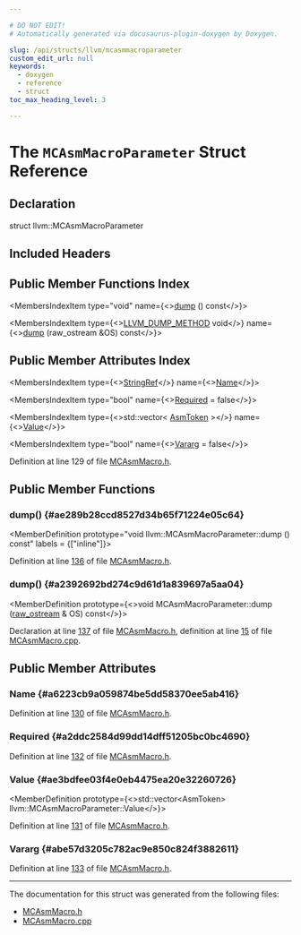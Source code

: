 ```yaml
---

# DO NOT EDIT!
# Automatically generated via docusaurus-plugin-doxygen by Doxygen.

slug: /api/structs/llvm/mcasmmacroparameter
custom_edit_url: null
keywords:
  - doxygen
  - reference
  - struct
toc_max_heading_level: 3

---
```





# The `MCAsmMacroParameter` Struct Reference

<DoxygenPage pluginConfig={pluginConfig}>



## Declaration

<CodeBlock>struct llvm::MCAsmMacroParameter</CodeBlock>

## Included Headers

<IncludesList>
<IncludesListItem
  filePath="llvm/MC/MCAsmMacro.h"
  permalink="/docs/api/files/include/include/llvm/include/llvm/mc/mcasmmacro-h"
  isLocal="true" />
</IncludesList>

## Public Member Functions Index

<MembersIndex>

<MembersIndexItem
  type="void"
  name={<><a href="#ae289b28ccd8527d34b65f71224e05c64">dump</a> () const</>}>
</MembersIndexItem>

<MembersIndexItem
  type={<><a href="/docs/api/files/include/include/llvm/include/llvm/support/compiler-h/#aa863693eef567397d9c292da5bf22d34">LLVM&#95;DUMP&#95;METHOD</a> void</>}
  name={<><a href="#a2392692bd274c9d61d1a839697a5aa04">dump</a> (raw&#95;ostream &amp;OS) const</>}>
</MembersIndexItem>

</MembersIndex>

## Public Member Attributes Index

<MembersIndex>

<MembersIndexItem
  type={<><a href="/docs/api/classes/llvm/stringref">StringRef</a></>}
  name={<><a href="#a6223cb9a059874be5dd58370ee5ab416">Name</a></>}>
</MembersIndexItem>

<MembersIndexItem
  type="bool"
  name={<><a href="#a2ddc2584d99dd14dff51205bc0bc4690">Required</a> = false</>}>
</MembersIndexItem>

<MembersIndexItem
  type={<>std::vector&lt; <a href="/docs/api/classes/llvm/asmtoken">AsmToken</a> &gt;</>}
  name={<><a href="#ae3bdfee03f4e0eb4475ea20e32260726">Value</a></>}>
</MembersIndexItem>

<MembersIndexItem
  type="bool"
  name={<><a href="#abe57d3205c782ac9e850c824f3882611">Vararg</a> = false</>}>
</MembersIndexItem>

</MembersIndex>


Definition at line 129 of file <a href="/docs/api/files/include/include/llvm/include/llvm/mc/mcasmmacro-h">MCAsmMacro.h</a>.

<SectionDefinition>

## Public Member Functions

### dump() {#ae289b28ccd8527d34b65f71224e05c64}

<MemberDefinition
  prototype="void llvm::MCAsmMacroParameter::dump () const"
  labels = {["inline"]}>

Definition at line <a href="/docs/api/files/include/include/llvm/include/llvm/mc/mcasmmacro-h/#l00136">136</a> of file <a href="/docs/api/files/include/include/llvm/include/llvm/mc/mcasmmacro-h">MCAsmMacro.h</a>.
</MemberDefinition>

### dump() {#a2392692bd274c9d61d1a839697a5aa04}

<MemberDefinition
  prototype={<>void MCAsmMacroParameter::dump (<a href="/docs/api/classes/llvm/raw-ostream">raw&#95;ostream</a> &amp; OS) const</>}>

Declaration at line <a href="/docs/api/files/include/include/llvm/include/llvm/mc/mcasmmacro-h/#l00137">137</a> of file <a href="/docs/api/files/include/include/llvm/include/llvm/mc/mcasmmacro-h">MCAsmMacro.h</a>, definition at line <a href="/docs/api/files/lib/lib/mc/mcasmmacro-cpp/#l00015">15</a> of file <a href="/docs/api/files/lib/lib/mc/mcasmmacro-cpp">MCAsmMacro.cpp</a>.
</MemberDefinition>

</SectionDefinition>

<SectionDefinition>

## Public Member Attributes

### Name {#a6223cb9a059874be5dd58370ee5ab416}

<MemberDefinition
  prototype="StringRef llvm::MCAsmMacroParameter::Name">

Definition at line <a href="/docs/api/files/include/include/llvm/include/llvm/mc/mcasmmacro-h/#l00130">130</a> of file <a href="/docs/api/files/include/include/llvm/include/llvm/mc/mcasmmacro-h">MCAsmMacro.h</a>.
</MemberDefinition>

### Required {#a2ddc2584d99dd14dff51205bc0bc4690}

<MemberDefinition
  prototype="bool llvm::MCAsmMacroParameter::Required = false">

Definition at line <a href="/docs/api/files/include/include/llvm/include/llvm/mc/mcasmmacro-h/#l00132">132</a> of file <a href="/docs/api/files/include/include/llvm/include/llvm/mc/mcasmmacro-h">MCAsmMacro.h</a>.
</MemberDefinition>

### Value {#ae3bdfee03f4e0eb4475ea20e32260726}

<MemberDefinition
  prototype={<>std::vector&lt;AsmToken&gt; llvm::MCAsmMacroParameter::Value</>}>

Definition at line <a href="/docs/api/files/include/include/llvm/include/llvm/mc/mcasmmacro-h/#l00131">131</a> of file <a href="/docs/api/files/include/include/llvm/include/llvm/mc/mcasmmacro-h">MCAsmMacro.h</a>.
</MemberDefinition>

### Vararg {#abe57d3205c782ac9e850c824f3882611}

<MemberDefinition
  prototype="bool llvm::MCAsmMacroParameter::Vararg = false">

Definition at line <a href="/docs/api/files/include/include/llvm/include/llvm/mc/mcasmmacro-h/#l00133">133</a> of file <a href="/docs/api/files/include/include/llvm/include/llvm/mc/mcasmmacro-h">MCAsmMacro.h</a>.
</MemberDefinition>

</SectionDefinition>

<hr/>

The documentation for this struct was generated from the following files:

<ul>
<li><a href="/docs/api/files/include/include/llvm/include/llvm/mc/mcasmmacro-h">MCAsmMacro.h</a></li>
<li><a href="/docs/api/files/lib/lib/mc/mcasmmacro-cpp">MCAsmMacro.cpp</a></li>
</ul>

</DoxygenPage>
